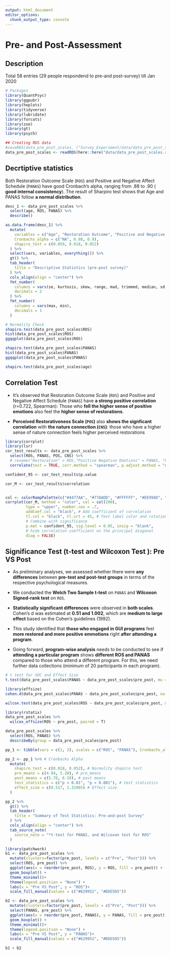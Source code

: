 ```yaml
---
output: html_document
editor_options: 
  chunk_output_type: console
---
```


# Pre- and Post-Assessment

## Description
Total 58 entries (29 people respondend to pre-and post-survey) till Jan 2020

```r
# Packages
library(QuantPsyc)
library(ggpubr)
library(heplots)
library(tidyverse)
library(lubridate)
library(forcats)
library(zoo)
library(gt)
library(psych)
```

<!-- ```{r include=FALSE} -->
<!-- gui_pre_post <- read_csv(here::here("data/Pre_post_GUI_12Feb20.csv")) %>% -->
<!--   filter(include == "yes") %>% -->
<!--   mutate( -->
<!--     age = as.numeric(age), -->
<!--     gender = as_factor(gender), -->
<!--     race = as_factor(race), -->
<!--     program_today = as_factor(program_today) -->
<!--   ) %>% -->
<!--   filter(Please_type_your_assigned_numb != "16") %>% -->
<!--   mutate( -->
<!--     pos1 = as.numeric(pos1), -->
<!--     pos9 = as.numeric(pos9), -->
<!--     negative1_coded = as.numeric(negative1_coded), -->
<!--     pos2 = as.numeric(pos2), -->
<!--     pos3 = as.numeric(pos3), -->
<!--     negative2_coded = as.numeric(negative2_coded), -->
<!--     pos4 = as.numeric(pos4), -->
<!--     pos6 = as.numeric(pos6), -->
<!--     negative3_coded = as.numeric(negative3_coded), -->
<!--     pos5 = as.numeric(pos5), -->
<!--     pos7 = as.numeric(pos7), -->
<!--     negative4_coded = as.numeric(negative4_coded), -->
<!--     pos8 = as.numeric(pos8), -->
<!--     pos10 = as.numeric(pos10), -->
<!--     cns_1 = as.numeric(cns_1), -->
<!--     cns_2 = as.numeric(cns_2), -->
<!--     cns_3 = as.numeric(cns_3), -->
<!--     cns_4 = as.numeric(cns_4) -->
<!--   ) -->
<!-- ```  -->


<!-- ```{r include=FALSE} -->
<!-- # 2.2 create scales -->
<!-- scale.list2 <- -->
<!--   list( -->
<!--     ROS = c("ros1", "ros2", "ros3", "ros4", "ros5", "ros6"), -->
<!--     PANAS = c( -->
<!--       "panas_1_coded", "panas_2", "panas_3_coded", "panas_4", "panas_5_coded", "panas_6", -->
<!--       "panas_7_coded", "panas_8", "panas_9_coded", "panas_10", "panas_11_coded", "panas_12", -->
<!--       "panas_13_coded", "panas_14", "panas_15_coded", "panas_16", "panas_17_coded", "panas_18" -->
<!--     ), -->
<!--     POS = c( -->
<!--       "pos1", "pos9", "negative1_coded", "pos2", "pos3", "negative2_coded", "pos4", "pos6", -->
<!--       "negative3_coded", "pos5", "pos7", "negative4_coded", "pos8", "pos10" -->
<!--     ), -->
<!--     CNS = c("cns_1", "cns_2", "cns_3", "cns_4") -->
<!--   ) -->
<!-- ``` -->

<!-- ```{r include=FALSE} -->
<!-- library(psych) -->
<!-- my.scales <- scoreItems(scale.list2, gui_pre_post) -->
<!-- ``` -->


<!-- ```{r include=FALSE} -->
<!-- ## Cronbach's Alpha -->
<!-- library(dplyr) -->
<!-- dfRosscore <- select(gui_pre_post, "ros1", "ros2", "ros3", "ros4", "ros5", "ros6") -->
<!-- dfPANASscore <- select(gui_pre_post, "panas_1_coded", "panas_2", "panas_3_coded", "panas_4", "panas_5_coded", "panas_6", "panas_7_coded", "panas_8", "panas_9_coded", "panas_10", "panas_11_coded", "panas_12", "panas_13_coded", "panas_14", "panas_15_coded", "panas_16", "panas_17_coded", "panas_18") -->
<!-- dfPOSscore <- select(gui_pre_post, "pos1", "pos9", "negative1_coded", "pos2", "pos3", "negative2_coded", "pos4", "pos6", "negative3_coded", "pos5", "pos7", "negative4_coded", "pos8", "pos10") -->
<!-- dfCNSscore <- select(gui_pre_post, "cns_1", "cns_2", "cns_3", "cns_4") -->
<!-- ``` -->

<!-- ```{r include=FALSE} -->
<!-- alpha(dfRosscore) -->
<!-- alpha(dfPANASscore) -->
<!-- ``` -->

<!-- ```{r include=FALSE} -->
<!-- my.scores <- my.scales$scores -->
<!-- describe(my.scores) -->
<!-- ``` -->

<!-- ```{r include=FALSE} -->
<!-- dfscores <- data.frame(my.scores) -->
<!-- data_pre_post_scales <- cbind(gui_pre_post, dfscores) -->
<!-- ``` -->

```r
## Creating RDS data
#saveRDS(data_pre_post_scales, ("Survey_Experiment/data/data_pre_post_scales.rds"))
data_pre_post_scales <- readRDS(here::here("data/data_pre_post_scales.rds"))
```

## Decrtiptive statistics
Both Restoration Outcome Scale (`ROS`) and Positive and Negative Affect Schedule (`PANAS`) have good Cronbach’s alpha, ranging from .88 to .90 ( __good internal consistency__). The result of Sharpiro test shows that Age and PANAS follow __a normal distribution__. 

```r
desc_1 <- data_pre_post_scales %>%
  select(age, ROS, PANAS) %>%
  describe()

as.data.frame(desc_1) %>%
  mutate(
    variables = c("Age", "Restoration Outcome", "Positive and Negative Affect Schedule"),
    Cronbachs_alpha = c("NA", 0.88, 0.9),
    shapiro_test = c(0.059, 0.018, 0.052)
  ) %>%
  select(vars, variables, everything()) %>%
  gt() %>%
  tab_header(
    title = "Descriptive Statistics (pre-post survey)"
  ) %>%
  cols_align(align = "center") %>%
  fmt_number(
    columns = vars(se, kurtosis, skew, range, mad, trimmed, median, sd, mean),
    decimals = 2
  ) %>%
  fmt_number(
    columns = vars(max, min),
    decimals = 1
  )
```

```r
# Normality Check
shapiro.test(data_pre_post_scales$ROS)
hist(data_pre_post_scales$ROS)
ggqqplot(data_pre_post_scales$ROS)

shapiro.test(data_pre_post_scales$PANAS)
hist(data_pre_post_scales$PANAS)
ggqqplot(data_pre_post_scales$PANAS)

shapiro.test(data_pre_post_scales$age)
```

## Correlation Test

- It's observed that Restoration Outcome Scale (`ROS`) and Positive and Negative Affect Schedule (`PANAS`) have __a strong positive correlation__ (r=0.722, Spearman): Those who __fell the higher sense of positive emotions__ also feel the __higher sense of restorations__.

- __Perceived Restorativeness Scale (`POS`)__ also __shows the signficant correlation__ with __the nature connection (`CNS`)__: those who have a higher sense of nature connection feels higher perceived restorations

```r
library(corrplot)
library(lsr)
cor_test_results <- data_pre_post_scales %>%
  select(ROS, PANAS, POS, CNS) %>% 
  # rename("Restoration" = ROS,"Positive Negative Emotions" = PANAS, "Perceived Restorativeness" = POS,  "Nature Connection"= CNS) %>% 
  correlate(test = TRUE, corr.method = "spearman", p.adjust.method = "none")

confident_95 <- cor_test_results$p.value

cor_M <- cor_test_results$correlation


col <- colorRampPalette(c("#4477AA", "#77AADD", "#FFFFFF", "#EE9988", "#BB4444"))
corrplot(cor_M, method = "color", col = col(200),
         type = "upper", number.cex = .7,
         addCoef.col = "black", # Add coefficient of correlation
         tl.col = "black", tl.srt = 45, # Text label color and rotation
         # Combine with significance
         p.mat = confident_95, sig.level = 0.05, insig = "blank", 
         # hide correlation coefficient on the principal diagonal
         diag = FALSE)
```



## Significance Test (t-test and Wilcoxon Test ): Pre VS Post
- As preliminary analyses, we assessed whether there were __any differences__ between __pre-test and post-test groups__ in terms of the respective psychological measures.

- We conducted the __Welch Two Sample t-test__ on `PANAS` and __Wilcoxon Signed-rank test__ on `ROS`.

- __Statistically significant differences__ were observed in __both scales__. Cohen's d was estimated at __0.51 and 1.002__, which are __medium to large effect__ based on the Cohen’s guidelines (1992).

- This study identified that __those who engaged in GUI programs__ feel __more restored and more positive emmotions__ right __after attending a program__. 

- Going forward, __program-wise analysis__ needs to be conducted to see if __attending a particular program__ shows __different ROS and PANAS__ compared to those who attend a different program. For this, we need further data collections (minimum of 20 participants in each program).

```r
# t test for SOC and Effect Size
t.test(data_pre_post_scales$PANAS ~ data_pre_post_scales$pre_post, mu = 0, alt = "two.sided", conf = 0.95, var.eq = F, paired = T)

library(effsize)
cohen.d(data_pre_post_scales$PANAS ~ data_pre_post_scales$pre_post, na.rm = TRUE, pooled = TRUE, paired = T)
```

```r
wilcox.test(data_pre_post_scales$ROS ~ data_pre_post_scales$pre_post, mu = 0, alt = "two.sided", conf.int = T, conf.level = 0.95, paired = T, exact = T, correct = T)

library(rstatix)
data_pre_post_scales %>%
  wilcox_effsize(ROS ~ pre_post, paired = T)
```

```r
data_pre_post_scales %>%
  select(ROS, PANAS) %>%
  describeBy(group = data_pre_post_scales$pre_post)

pp_1 <- tibble(vars = c(1, 2), scales = c("ROS", "PANAS"), Cronbachs_alpha = c(0.88, 0.90))
```

```r
pp_2 <- pp_1 %>% # Cronbacks Alpha
  mutate(
    shapiro_test = c(0.018, 0.052), # Normality shapiro test
    pre_means = c(4.94, 5.20), # pre_means
    post_means = c(5.78, 6.10), # post means
    test_statistics = c("p < 0.01", "p < 0.001"), # test statistics
    effect_size = c(0.517, 1.31965) # Effect size
  )
```

```r
pp_2 %>%
  gt() %>%
  tab_header(
    title = "Summary of Test Statistics: Pre-and-post Survey"
  ) %>%
  cols_align(align = "center") %>%
  tab_source_note(
    source_note = "*t-test for PANAS, and Wilcoxon test for ROS"
  )
```

```r
library(patchwork)
b1 <- data_pre_post_scales %>%
  mutate(clusters=factor(pre_post, levels = c("Pre", "Post"))) %>% 
  select(ROS, pre_post) %>%
  ggplot(aes(x = reorder(pre_post, ROS), y = ROS, fill = pre_post)) +
  geom_boxplot() +
  theme_minimal()+
  theme(legend.position = "None") +
  labs(x = "Pre VS Post", y = "ROS")+
  scale_fill_manual(values = c("#629952", "#DDE5D5"))

b2 <- data_pre_post_scales %>%
  mutate(clusters=factor(pre_post, levels = c("Pre", "Post"))) %>%
  select(PANAS, pre_post) %>%
  ggplot(aes(x = reorder(pre_post, PANAS), y = PANAS, fill = pre_post)) +
  geom_boxplot() +
  theme_minimal()+
  theme(legend.position = "None") +
  labs(x = "Pre VS Post", y = "PANAS")+
  scale_fill_manual(values = c("#629952", "#DDE5D5"))
```

```r
b1 + b2
```


<!-- ## Differences within programs -->
<!-- ```{r include = FALSE} -->
<!-- ### Tablutation -->
<!-- xtabs(~program_today, data_pre_post_scales) -->
<!-- ``` -->

<!-- ```{r include=FALSE} -->
<!-- ### Normality Check -->
<!-- #Farming -->
<!-- data_farming <- data_pre_post_scales %>%  -->
<!--   filter(program_today == "farming") -->

<!-- shapiro.test(data_farming$ROS) #normal distribution -->
<!-- shapiro.test(data_farming$PANAS) #non normal distribution -->

<!-- #Wood -->
<!-- data_wood <- data_pre_post_scales %>%  -->
<!--   filter(program_today == "wood") -->

<!-- shapiro.test(data_wood$ROS) #normal distribution -->
<!-- shapiro.test(data_wood$PANAS) #normal distribution -->

<!-- #Sketch -->
<!-- data_sketch <- data_pre_post_scales %>%  -->
<!--   filter(program_today == "sketch") -->

<!-- shapiro.test(data_sketch$ROS) #normal distribution -->
<!-- shapiro.test(data_sketch$PANAS) #normal distribution -->
<!-- ``` -->

<!-- ###Farming —Pre VS Post -->
<!-- ```{r include=FALSE} -->
<!-- t.test(data_farming$ROS ~ data_farming$pre_post, mu = 0, alt = "two.sided", conf = 0.95, var.eq = F, paired = T) -->
<!-- t.test(data_farming$PANAS ~ data_farming$pre_post, mu = 0, alt = "two.sided", conf = 0.95, var.eq = F, paired = T) -->
<!-- cohen.d(data_farming$ROS ~ data_farming$pre_post, na.rm = TRUE, pooled = TRUE, paired = T) -->
<!-- cohen.d(data_farming$PANAS ~ data_farming$pre_post, na.rm = TRUE, pooled = TRUE, paired = T) -->

<!-- #ROS p=0.075 -->
<!-- #PANS p=, effect sie = 1.29 -->
<!-- ``` -->

<!-- ```{r include=FALSE} -->
<!-- library(rstatix) -->
<!-- wilcox.test(data_farming$PANAS ~ data_farming$pre_post, mu = 0, alt = "two.sided", conf.int = T, conf.level = 0.95, paired = T, exact = T, correct = T) -->

<!-- data_farming %>%  -->
<!--   wilcox_effsize(PANAS ~ pre_post, paired=T) -->

<!-- # PANAS p=0.046, effect size = 0.767 -->
<!-- ``` -->

<!-- ```{r include=FALSE} -->
<!-- data_farming %>% -->
<!--   select(ROS, PANAS) %>% -->
<!--   describeBy(group = data_farming$pre_post) -->

<!-- farming <- tibble(vars=c(1, 2), scales=c("Farming ROS", "Farming PANAS*"), sample=c(8, 8), pre_means=c(4.62, 5.13), post_means=c(6.21, 6.15), p_value=c(0.075, "*p <.05 (0.046)"), effect_size=c("NA", 0.767)) -->
<!-- ``` -->

<!-- #Wood -->
<!-- ```{r} -->
<!-- t.test(data_wood$ROS ~ data_wood$pre_post, mu = 0, alt = "two.sided", conf = 0.95, var.eq = F, paired = T) -->
<!-- t.test(data_wood$PANAS ~ data_wood$pre_post, mu = 0, alt = "two.sided", conf = 0.95, var.eq = F, paired = T) -->

<!-- library(effsize) -->
<!-- cohen.d(data_wood$ROS ~ data_wood$pre_post, na.rm = TRUE, pooled = TRUE, paired = T) -->
<!-- cohen.d(data_wood$PANAS ~ data_wood$pre_post, na.rm = TRUE, pooled = TRUE, paired = T) -->
<!-- ``` -->

<!-- #Sketch -->
<!-- ```{r} -->
<!-- t.test(data_sketch$ROS ~ data_sketch$pre_post, mu = 0, alt = "two.sided", conf = 0.95, var.eq = F, paired = T) -->
<!-- t.test(data_sketch$PANAS ~ data_sketch$pre_post, mu = 0, alt = "two.sided", conf = 0.95, var.eq = F, paired = T) -->

<!-- library(effsize) -->
<!-- cohen.d(data_sketch$ROS ~ data_sketch$pre_post, na.rm = TRUE, pooled = TRUE, paired = T) -->
<!-- cohen.d(data_sketch$PANAS ~ data_sketch$pre_post, na.rm = TRUE, pooled = TRUE, paired = T) -->

<!-- #ROS p>.05 (0.058), large effect(1.263) -->
<!-- #PANAS p<.01, small large (0.2979) -->
<!-- ``` -->

<!-- ```{r} -->
<!-- data_wood %>% -->
<!--   select(ROS, PANAS) %>% -->
<!--   describeBy(group = data_wood$pre_post) -->

<!-- wood <- tibble(vars=c(3, 4), scales=c("Wood ROS", "Wood PANAS"), sample=c(12, 12), pre_means=c(5.24, 5.39), post_means=c(5.64, 6.25), p_value=c("0.348", "*p<.01"), effect_size=c(0.490, 1.063)) -->
<!-- #ROS p>.05, small effect(0.490) -->
<!-- #PANAS p<.01, large (1.063) -->


<!-- data_sketch %>% -->
<!--   select(ROS, PANAS) %>% -->
<!--   describeBy(group = data_sketch$pre_post) -->
<!-- sketch <- tibble(vars=c(5, 6), scales=c("Sketch ROS", "Sketch PANAS"), sample=c(5, 5), pre_means=c(4.97, 5.29), post_means=c(5.90, 5.86), p_value=c("0.058", "*p<.01"), effect_size=c(1.263, 0.2979)) -->
<!-- #ROS p>.05 (0.058), large effect(1.263) -->
<!-- #PANAS p<.01, small effect (0.2979) -->

<!-- #combining tables -->
<!-- comp_groups <- rbind(farming, wood, sketch) -->
<!-- comp_groups %>% -->
<!--   gt() %>%  -->
<!--   tab_header( -->
<!--     title="Summary of Test Statistics: Pre-and-post Survey Results by Programs" -->
<!--     ) %>%  -->
<!--   cols_align(align = "center") %>%  -->
<!--   tab_source_note( -->
<!--     source_note = "*Wilcoxon signed rank test was applied" -->
<!--   )  -->

<!-- ``` -->


<!-- # ANCOVA (differences acorss programs) -->
<!-- ```{r message=FALSE} -->
<!-- library(tidyverse) -->
<!-- library(ggpubr) -->
<!-- library(rstatix) -->
<!-- library(broom) -->
<!-- ``` -->

<!-- ```{r} -->
<!-- #preparing a data frame -->
<!-- ##ROS -->

<!-- comp_all <- data_pre_post_scales %>%  -->
<!--   select(pre_post, program_today, unique_ID, ROS, PANAS, CNS, POS) -->

<!-- comp_group0 <- data_pre_post_scales %>%  -->
<!--   filter(program_today == "farming" | program_today == "wood" |program_today == "sketch") %>%  -->
<!--   select(pre_post, program_today, unique_ID, ROS, PANAS, CNS, POS) -->

<!-- pre <- comp_group0 %>%  -->
<!--   filter(pre_post=="pre") %>%  -->
<!--   select(-CNS, -POS) -->

<!-- post <- comp_group0 %>%  -->
<!--   filter(pre_post=="post") -->

<!-- comp_goup1 <- left_join(pre, post, by="unique_ID") %>%  -->
<!--   rename(programs=program_today.x,  -->
<!--          pre_ROS=ROS.x,  -->
<!--          pre_PANAS=PANAS.x, -->
<!--          post_ROS=ROS.y, -->
<!--          post_PANAS=PANAS.y) %>%  -->
<!--   select(-pre_post.x, -pre_post.y, -program_today.y) -->

<!-- comp_group_ROS <- comp_goup1 %>%  -->
<!--   select(-pre_PANAS, -post_PANAS, -CNS, -POS) -->

<!-- comp_group_PANAS <- comp_goup1 %>%  -->
<!--   select(-pre_ROS, -post_ROS, -CNS, -POS) -->
<!-- ``` -->

<!-- #Checking Linearity  -->
<!-- ```{r} -->
<!-- comp_group_ROS %>%  -->
<!--   ggscatter( -->
<!--   x = "pre_ROS", y = "post_ROS", -->
<!--   color = "programs", add = "reg.line" -->
<!--   )+ -->
<!--   stat_regline_equation( -->
<!--     aes(label =  paste(..eq.label.., ..rr.label.., sep = "~~~~"), color = programs) -->
<!--     ) -->

<!-- comp_group_PANAS %>%  -->
<!--   ggscatter( -->
<!--   x = "pre_PANAS", y = "post_PANAS", -->
<!--   color = "programs", add = "reg.line" -->
<!--   )+ -->
<!--   stat_regline_equation( -->
<!--     aes(label =  paste(..eq.label.., ..rr.label.., sep = "~~~~"), color = programs) -->
<!--     ) -->
<!-- ``` -->

<!-- #Checking homogeneity -->
<!-- ```{r} -->
<!-- comp_group_ROS %>%  -->
<!--   anova_test(post_ROS ~ programs*pre_ROS) -->

<!-- comp_group_PANAS %>%  -->
<!--   anova_test(post_PANAS ~ programs*pre_PANAS) -->

<!-- ``` -->

<!-- # Anova test -->
<!-- ```{r} -->
<!-- res.aov1 <- comp_group_ROS %>%  -->
<!--   anova_test(post_ROS ~ pre_ROS+programs) -->
<!-- get_anova_table(res.aov1) -->

<!-- res.aov2 <- comp_group_PANAS %>%  -->
<!--   anova_test(post_PANAS ~ pre_PANAS+programs) -->
<!-- get_anova_table(res.aov2) -->

<!-- #After adjustment for pre-test ROS and PANAS score, there was no statistically significant difference in post-test ROS and PANAS score between the groups, F(2, 21) = 0.588 (ROS), F(2, 21) = 0.990 (PANAS), p >.05 -->


<!-- #CNS as a covariance -->
<!-- res.aov3 <- comp_goup1 %>%  -->
<!--   anova_test(post_PANAS ~ pre_PANAS+CNS) -->
<!-- get_anova_table(res.aov3) -->

<!-- res.aov4 <- comp_goup1 %>%  -->
<!--   anova_test(post_ROS ~ pre_ROS+CNS) -->
<!-- get_anova_table(res.aov4) -->

<!-- ``` -->

<!-- ##Correlation and Linear Regression in CNS with post group results -->
<!-- ```{r} -->
<!-- library(lsr) -->
<!-- comp_all %>%  -->
<!--   select(ROS, PANAS, CNS, POS) %>% -->
<!--   correlate(test=TRUE) -->

<!-- #Both pre and post -->
<!-- comp_all %>%  -->
<!--   select(ROS, PANAS, CNS, POS) %>%  -->
<!--   cor(method="spearman") -->

<!-- #Only Post -->
<!-- comp_all %>%  -->
<!--   filter(pre_post=="post") %>%  -->
<!--   select(ROS, PANAS, CNS, POS) %>%  -->
<!--   cor(method="spearman") -->

<!-- # -->
<!-- ``` -->

<!-- ```{r} -->
<!-- model_ROS <-  lm(comp_group_ROS$post_ROS ~ comp_group_ROS$pre_ROS+factor(comp_group_ROS$programs)) -->
<!-- anova(model_ROS) -->

<!-- model_ROS$coefficients -->

<!-- model_PANAS <-  lm(comp_group_PANAS$post_PANAS ~ comp_group_PANAS$pre_PANAS+factor(comp_group_PANAS$programs)) -->
<!-- anova(model_PANAS) -->

<!-- model_PANAS$coefficients -->

<!-- ``` -->



<!-- # Post Hoc Analysis across different programs -->


